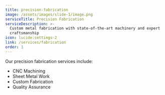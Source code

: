 ```yaml
---
title: precision-fabrication
image: /assets/images/slide-1/image.png
serviceTitle: Precision Fabrication
serviceDescription: >-
  Custom metal fabrication with state-of-the-art machinery and expert
  craftsmanship
icon: lucide:settings-2
link: /services/fabrication
order: 1
---
```

Our precision fabrication services include:

* CNC Machining
* Sheet Metal Work
* Custom Fabrication
* Quality Assurance

